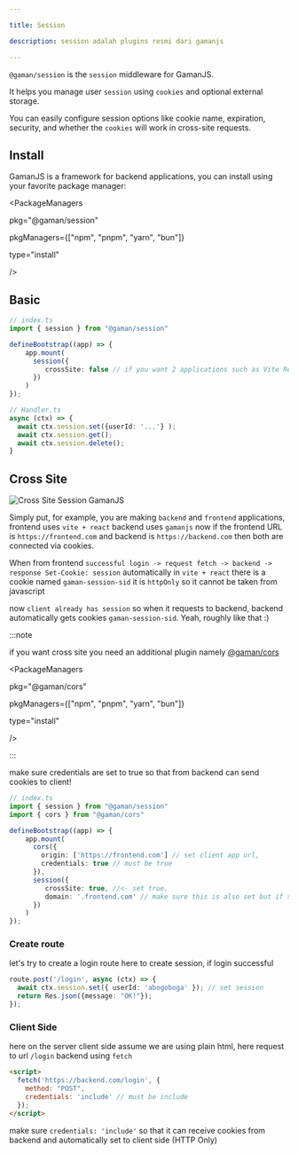```yaml
---

title: Session

description: session adalah plugins resmi dari gamanjs

---
```


`@gaman/session` is the `session` middleware for GamanJS.

It helps you manage user `session` using `cookies` and optional external storage.

You can easily configure session options like cookie name, expiration, security, and whether the `cookies` will work in cross-site requests.

## Install


GamanJS is a framework for backend applications, you can install using your favorite package manager:

<PackageManagers

  pkg="@gaman/session"

  pkgManagers={["npm", "pnpm", "yarn", "bun"]}

  type="install"

 />

## Basic

 ```ts
 // index.ts
 import { session } from "@gaman/session"

 defineBootstrap((app) => {
     app.mount(
       session({
          crossSite: false // if you want 2 applications such as Vite React + GamanJS, crossSite: make it true
       })
     )
 });
 ```

 ```ts
 // Handler.ts
 async (ctx) => {
   await ctx.session.set({userId: '...'} );
   await ctx.session.get();
   await ctx.session.delete();
 }
 ```

## Cross Site

![Cross Site Session GamanJS](/img/workflow/cross-site-session.png)

Simply put, for example, you are making `backend` and `frontend` applications, frontend uses `vite + react` backend uses `gamanjs` now if the frontend URL is `https://frontend.com` and backend is `https://backend.com` then both are connected via cookies.

When from frontend `successful login -> request fetch -> backend -> response Set-Cookie: session` automatically in `vite + react` there is a cookie named `gaman-session-sid` it is `httpOnly` so it cannot be taken from javascript

now `client already has session` so when it requests to backend, backend automatically gets cookies `gaman-session-sid`. Yeah, roughly like that :)

:::note

if you want cross site you need an additional plugin namely [@gaman/cors](/docs/security/cors)

<PackageManagers

  pkg="@gaman/cors"

  pkgManagers={["npm", "pnpm", "yarn", "bun"]}

  type="install"

 />

:::

make sure credentials are set to true so that from backend can send cookies to client!

 ```ts
 // index.ts
 import { session } from "@gaman/session"
 import { cors } from "@gaman/cors"

 defineBootstrap((app) => {
     app.mount(
       cors({
         origin: ['https://frontend.com'] // set client app url,
         credentials: true // must be true
       }),
       session({
          crossSite: true, //<- set true,
          domain: '.frontend.com' // make sure this is also set but if still in development stage not mandatory
       })
     )
 });
 ```

### Create route

let's try to create a login route here to create session, if login successful

 ```ts
 route.post('/login', async (ctx) => {
   await ctx.session.set({ userId: 'abogoboga' }); // set session
   return Res.json({message: "OK!"});
 });
 ```

### Client Side

here on the server client side assume we are using plain html, here request to url `/login` backend using `fetch`

 ```html
 <script>
   fetch('https://backend.com/login', {
     method: "POST",
     credentials: 'include' // must be include
   });
 </script>
 ```

make sure `credentials: 'include'` so that it can receive cookies from backend and automatically set to client side (HTTP Only)